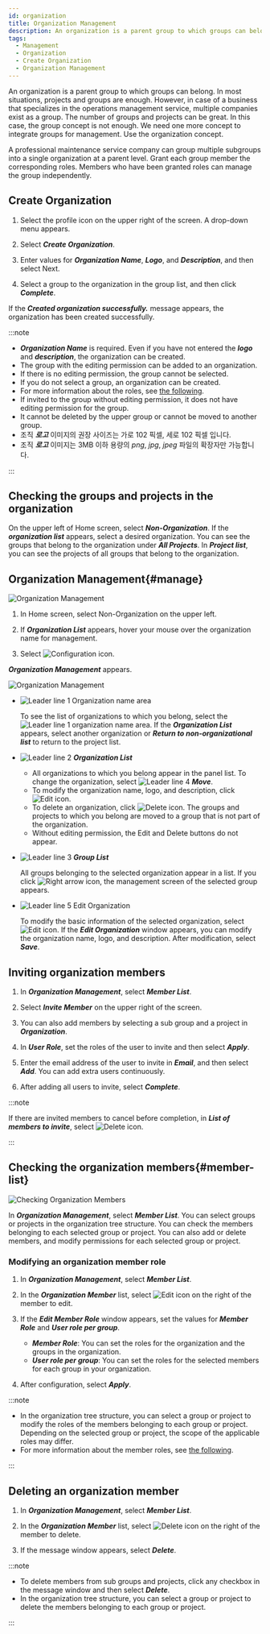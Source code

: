 ```yaml
---
id: organization
title: Organization Management
description: An organization is a parent group to which groups can belong.
tags:
  - Management
  - Organization
  - Create Organization
  - Organization Management
---
```


An organization is a parent group to which groups can belong. In most situations, projects and groups are enough. However, in case of a business that specializes in the operations management service, multiple companies exist as a group. The number of groups and projects can be great. In this case, the group concept is not enough. We need one more concept to integrate groups for management. Use the organization concept.

A professional maintenance service company can group multiple subgroups into a single organization at a parent level. Grant each group member the corresponding roles. Members who have been granted roles can manage the group independently.

## Create Organization

1.  Select the profile icon on the upper right of the screen. A drop-down menu appears.

2.  Select **_Create Organization_**.

3.  Enter values for **_Organization Name_**, **_Logo_**, and **_Description_**, and then select Next.

4.  Select a group to the organization in the group list, and then click **_Complete_**.

If the **_Created organization successfully._** message appears, the organization has been created successfully.

:::note

-   **_Organization Name_** is required. Even if you have not entered the **_logo_** and **_description_**, the organization can be created.
-   The group with the editing permission can be added to an organization.
-   If there is no editing permission, the group cannot be selected.
-   If you do not select a group, an organization can be created.
-   For more information about the roles, see [the following](../project/project-structure#project-auth).
-   If invited to the group without editing permission, it does not have editing permission for the group.
-   It cannot be deleted by the upper group or cannot be moved to another group.
-   조직 **_로고_** 이미지의 권장 사이즈는 가로 102 픽셀, 세로 102 픽셀 입니다. 
-   조직 **_로고_** 이미지는 3MB 이하 용량의 _png_, _jpg_, _jpeg_ 파일의 확장자만 가능합니다.

:::

## Checking the groups and projects in the organization

On the upper left of Home screen, select **_Non-Organization_**. If the **_organization list_** appears, select a desired organization. You can see the groups that belong to the organization under **_All Projects_**. In **_Project list_**, you can see the projects of all groups that belong to the organization.

## Organization Management{#manage}

![Organization Management](/img/project-organize-manage.png)

1.  In Home screen, select Non-Organization on the upper left.

2.  If **_Organization List_** appears, hover your mouse over the organization name for management. 

3.  Select ![Configuration icon](/img/ico-setting.svg).

**_Organization Management_** appears.

![Organization Management](/img/project-organize-manage-group.png)

-   ![Leader line 1](/img/number-01.png) Organization name area

    To see the list of organizations to which you belong, select the ![Leader line 1](/img/number-01.png) organization name area. If the **_Organization List_** appears, select another organization or **_Return to non-organizational list_** to return to the project list.

-   ![Leader line 2](/img/number-02.png) **_Organization List_**

    -   All organizations to which you belong appear in the panel list. To change the organization, select ![Leader line 4](/img/number-04.png) **_Move_**.
    -   To modify the organization name, logo, and description, click ![Edit icon](/img/ico-edit.svg).
    -   To delete an organization, click ![Delete icon](/img/ico-trash.svg). The groups and projects to which you belong are moved to a group that is not part of the organization.
    -   Without editing permission, the Edit and Delete buttons do not appear.

-   ![Leader line 3](/img/number-03.png) **_Group List_**

    All groups belonging to the selected organization appear in a list. If you click ![Right arrow icon](/img/right-arrow.svg), the management screen of the selected group appears.

-   ![Leader line 5](/img/number-05.png) Edit Organization

    To modify the basic information of the selected organization, select ![Edit icon](/img/ico-edit.svg). If the **_Edit Organization_** window appears, you can modify the organization name, logo, and description. After modification, select **_Save_**.

## Inviting organization members

1.  In **_Organization Management_**, select **_Member List_**.

2.  Select **_Invite Member_** on the upper right of the screen.

3.  You can also add members by selecting a sub group and a project in **_Organization_**.

4.  In **_User Role_**, set the roles of the user to invite and then select **_Apply_**.

5.  Enter the email address of the user to invite in **_Email_**, and then select **_Add_**. You can add extra users continuously.

6.  After adding all users to invite, select **_Complete_**.

:::note

If there are invited members to cancel before completion, in **_List of members to invite_**, select ![Delete icon](/img/ico-trash-red.svg).

:::

## Checking the organization members{#member-list}

![Checking Organization Members](/img/organization-member.png)

In **_Organization Management_**, select **_Member List_**. You can select groups or projects in the organization tree structure. You can check the members belonging to each selected group or project. You can also add or delete members, and modify permissions for each selected group or project.

### Modifying an organization member role

1.  In **_Organization Management_**, select **_Member List_**.

2.  In the **_Organization Member_** list, select ![Edit icon](/img/ico-edit.svg) on the right of the member to edit. 

3.  If the **_Edit Member Role_** window appears, set the values for **_Member Role_** and **_User role per group_**.

    -   **_Member Role_**: You can set the roles for the organization and the groups in the organization.
    -   **_User role per group_**: You can set the roles for the selected members for each group in your organization.

4.  After configuration, select **_Apply_**.

:::note

-   In the organization tree structure, you can select a group or project to modify the roles of the members belonging to each group or project. Depending on the selected group or project, the scope of the applicable roles may differ.
-   For more information about the member roles, see [the following](../project/project-structure#project-auth).

:::

## Deleting an organization member

1.  In **_Organization Management_**, select **_Member List_**.

2.  In the **_Organization Member_** list, select ![Delete icon](/img/ico-trash-red.svg) on the right of the member to delete. 

3.  If the message window appears, select **_Delete_**.

:::note

-   To delete members from sub groups and projects, click any checkbox in the message window and then select **_Delete_**.
-   In the organization tree structure, you can select a group or project to delete the members belonging to each group or project.

:::
